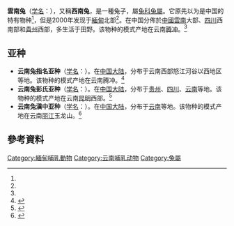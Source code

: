 {{speciesbox
| image = Lepus comus - Google Search - Kunming Natural History Museum of Zoology - DSC02457.JPG 
| status = LC 
| status_system = IUCN3.1
| status_ref = <ref name="iucn">{{Cite journal | author1=Smith, A.T.| author2= Johnston, C.H.| year= 2019| title= Lepus comus| journal= The IUCN Red List of Threatened Species| volume= 2019| page= e.T41278A45187160| doi= 10.2305/IUCN.UK.2019-1.RLTS.T41278A45187160.en}}</ref>
| genus = Lepus
| species = comus
| authority = [[格羅弗·莫里爾·艾倫|Allen]], 1927<ref name='id1270'>{{cite web| url =http://www.bioinfo.cn/db05/BjdwSpecies.php?action=view&id=1270| title =云南兔| work =《中国动物物种编目数据库》| publisher =中国科学院微生物研究所| author =中国科学院动物研究所| accessdate =2009-04-04| deadurl =yes| archiveurl =https://web.archive.org/web/20160305021454/http://www.bioinfo.cn/db05/BjdwSpecies.php?action=view&id=1270| archivedate =2016-03-05}}</ref>
| range_map = Yunnan Hare area.png
| range_map_caption = 云南兔的分布范围
| synonyms = <small>
*''Lepus peni'' Wang and Luo, 1985
*''Lepus pygmaeus'' Wang and Feng, 1985
</small> 
| synonyms_ref =
}}

'''雲南兔'''（[[学名|学名]]：{{lang|la|''Lepus comus''}}），又稱'''西南兔'''，是一種兔子，屬[[兔科|兔科]][[兔屬|兔屬]]。它原先以为是中国的特有物种<ref name='id1270'/>，但是2000年发现于[[緬甸|緬甸]]北部<ref name=iucn/>。在中国分佈於[[中國|中國]][[雲南|雲南]]大部、[[四川|四川]]西南部和[[貴州|貴州]]西部，多生活于田野。该物种的模式产地在云南[[腾冲|腾冲]]。<ref name='id1270'/>

== 亚种 ==
*'''云南兔指名亚种'''（[[学名|学名]]：{{lang|la|''Lepus comus comus''}}）。在[[中国大陆|中国大陆]]，分布于云南西部怒江河谷以西地区等地。该物种的模式产地在云南腾冲。<ref name='id1271'>{{cite web| url =http://www.bioinfo.cn/db05/BjdwSpecies.php?action=view&id=1271| title =云南兔指名亚种| work =《中国动物物种编目数据库》| publisher =中国科学院微生物研究所| author =中国科学院动物研究所| accessdate =2009-04-04| deadurl =yes| archiveurl =https://web.archive.org/web/20160305093238/http://www.bioinfo.cn/db05/BjdwSpecies.php?action=view&id=1271| archivedate =2016-03-05}}</ref>
*'''云南兔彭氏亚种'''（[[学名|学名]]：{{lang|la|''Lepus comus peni''}}）。在[[中国大陆|中国大陆]]，分布于[[贵州|贵州]]、[[四川|四川]]、[[云南|云南]]等地。该物种的模式产地在云南[[昆明|昆明]]西部。<ref name='id1272'>{{cite web| url =http://www.bioinfo.cn/db05/BjdwSpecies.php?action=view&id=1272| title =云南兔彭氏亚种| work =《中国动物物种编目数据库》| publisher =中国科学院微生物研究所| author =中国科学院动物研究所| accessdate =2009-04-04| deadurl =yes| archiveurl =https://web.archive.org/web/20160305025707/http://www.bioinfo.cn/db05/BjdwSpecies.php?action=view&id=1272| archivedate =2016-03-05}}</ref>
*'''云南兔滇中亚种'''（[[学名|学名]]：{{lang|la|''Lepus comus pygmaeus''}}）。在[[中国大陆|中国大陆]]，分布于[[云南|云南]]等地。该物种的模式产地在云南[[丽江|丽江]]玉龙山。<ref name='id1273'>{{cite web| url =http://www.bioinfo.cn/db05/BjdwSpecies.php?action=view&id=1273| title =云南兔滇中亚种| work =《中国动物物种编目数据库》| publisher =中国科学院微生物研究所| author =中国科学院动物研究所| accessdate =2009-04-04| deadurl =yes| archiveurl =https://web.archive.org/web/20160305072004/http://www.bioinfo.cn/db05/BjdwSpecies.php?action=view&id=1273| archivedate =2016-03-05}}</ref>

== 參考資料 ==
{{reflist}}
{{Taxonbar|from=Q1291427}}

[[Category:緬甸哺乳動物|Category:緬甸哺乳動物]]
[[Category:云南哺乳动物|Category:云南哺乳动物]]
[[Category:兔屬|Category:兔屬]]